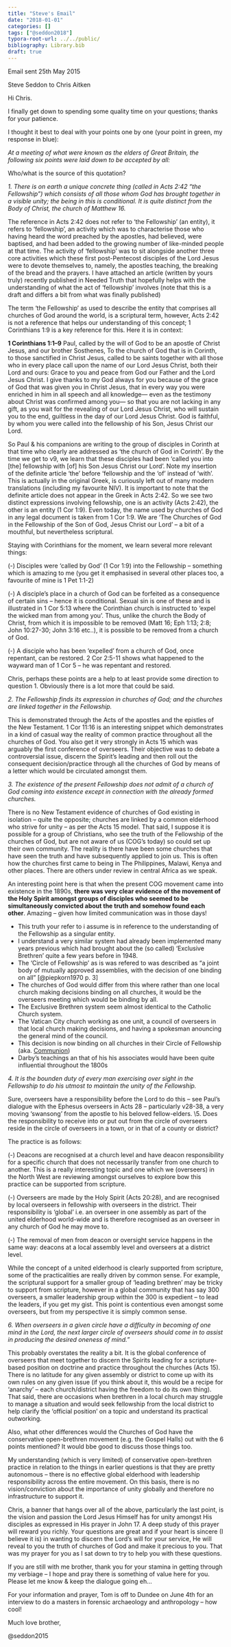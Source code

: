 ```yaml
---
title: "Steve's Email"
date: "2018-01-01"
categories: []
tags: ["@seddon2018"]
typora-root-url: ../../public/
bibliography: Library.bib
draft: true
---
```


Email sent 25th May 2015

Steve Seddon to Chris Aitken

Hi Chris.

I finally get down to spending some quality time on your questions; thanks for your patience.

I thought it best to deal with your points one by one (your point in green, my response in blue):

*At a meeting of what were known as the elders of Great Britain, the following six points were laid down to be accepted by all:*

Who/what is the source of this quotation?

*1. There is on earth a unique concrete thing (called in Acts 2:42 "the Fellowship") which consists of all those whom God has brought together in a visible unity; the being in this is conditional. It is quite distinct from the Body of Christ, the church of Matthew 16.*

The reference in Acts 2:42 does not refer to ‘the Fellowship’ (an entity), it refers to ‘fellowship’, an activity which was to characterise those who having heard the word preached by the apostles, had believed, were baptised, and had been added to the growing number of like-minded people at that time. The activity of ‘fellowship’ was to sit alongside another three core activities which these first post-Pentecost disciples of the Lord Jesus were to devote themselves to, namely, the apostles teaching, the breaking of the bread and the prayers. I have attached an article (written by yours truly) recently published in Needed Truth that hopefully helps with the understanding of what the act of ‘fellowship’ involves (note that this is a draft and differs a bit from what was finally published)

The term ‘the Fellowship’ as used to describe the entity that comprises all churches of God around the world, is a scriptural term, however, Acts 2:42 is not a reference that helps our understanding of this concept; 1 Corinthians 1:9 is a key reference for this. Here it is in context:

**1 Corinthians 1:1–9** Paul, called by the will of God to be an apostle of Christ Jesus, and our brother Sosthenes, To the church of God that is in Corinth, to those sanctified in Christ Jesus, called to be saints together with all those who in every place call upon the name of our Lord Jesus Christ, both their Lord and ours: Grace to you and peace from God our Father and the Lord Jesus Christ. I give thanks to my God always for you because of the grace of God that was given you in Christ Jesus, that in every way you were enriched in him in all speech and all knowledge— even as the testimony about Christ was confirmed among you— so that you are not lacking in any gift, as you wait for the revealing of our Lord Jesus Christ, who will sustain you to the end, guiltless in the day of our Lord Jesus Christ. God is faithful, by whom you were called into the fellowship of his Son, Jesus Christ our Lord.

So Paul & his companions are writing to the group of disciples in Corinth at that time who clearly are addressed as  ‘the church of God in Corinth’. By the time we get to v9, we learn that these disciples had been ‘called you into [the] fellowship with [of] his Son Jesus Christ our Lord’. Note my insertion of the definite article ‘the’ before ‘fellowship and the ‘of’ instead of ‘with’. This is actually in the original Greek, is curiously left out of many modern translations (including my favourite NIV). It is important to note that the definite article does not appear in the Greek in Acts 2:42. So we see two distinct expressions involving fellowship, one is an activity (Acts 2:42), the other is an entity (1 Cor 1:9). Even today, the name used by churches of God in any legal document is taken from 1 Cor 1:9. We are ‘The Churches of God in the Fellowship of the Son of God, Jesus Christ our Lord’ – a bit of a mouthful, but nevertheless scriptural.

Staying with Corinthians for the moment, we learn several more relevant things:

(-) Disciples were ‘called by God’ (1 Cor 1:9) into the Fellowship – something which is amazing to me (you get it emphasised in several other places too, a favourite of mine is 1 Pet 1:1-2)

(-) A disciple’s place in a church of God can be forfeited as a consequence of certain sins – hence it is conditional. Sexual sin is one of these and is illustrated in 1 Cor 5:13 where the Corinthian church is instructed to ‘expel the wicked man from among you’. Thus, unlike the church the Body of Christ, from which it is impossible to be removed (Matt 16; Eph 1:13; 2:8; John 10:27-30; John 3:16 etc..), it is possible to be removed from a church of God.

(-) A disciple who has been ‘expelled’ from a church of God, once repentant, can be restored. 2 Cor 2:5-11 shows what happened to the wayward man of 1 Cor 5 – he was repentant and restored.

Chris, perhaps these points are a help to at least provide some direction to question 1. Obviously there is a lot more that could be said.

*2. The Fellowship finds its expression in churches of God; and the churches are linked together in the Fellowship.*

This is demonstrated through the Acts of the apostles and the epistles of the New Testament. 1 Cor 11:16 is an interesting snippet which demonstrates in a kind of casual way the reality of common practice throughout all the churches of God. You also get it very strongly in Acts 15 which was arguably the first conference of overseers. Their objective was to debate a controversial issue, discern the Spirit’s leading and then roll out the consequent decision/practice through all the churches of God by means of a letter which would be circulated amongst them.

*3. The existence of the present Fellowship does not admit of a church of God coming into existence except in connection with the already formed churches.*

There is no New Testament evidence of churches of God existing in isolation – quite the opposite; churches are linked by a common elderhood who strive for unity – as per the Acts 15 model. That said, I suppose it is possible for a group of Christians, who see the truth of the Fellowship of the churches of God, but are not aware of us (COG’s today) so could set up their own community. The reality is there have been some churches that have seen the truth and have subsequently applied to join us. This is often how the churches first came to being in The Philippines, Malawi, Kenya and other places. There are others under review in central Africa as we speak. 

An interesting point here is that when the present COG movement came into existence in the 1890s, **there was very clear evidence of the movement of the Holy Spirit amongst groups of disciples who seemed to be simultaneously convicted about the truth and somehow found each other**. Amazing – given how limited communication was in those days!

- This truth your refer to i assume is in reference to the understanding of the Fellowship as a singular entity.
- I understand a very similar system had already been implemented many years previous which had brought about the (so called) 'Exclusive Brethren' quite a few years before in 1948.
- The 'Circle of Fellowship' as is was refered to was described as "a joint body of mutually approved assemblies, with the decision of one binding on all" [@piepkorn1970 p. 3]
- The churches of God would differ from this where rather than one local church making decisions binding on all churches, it would be the overseers meeting which would be binding by all.
- The Exclusive Brethren system seem almost identical to the Catholic Church system.
-  The Vatican City church working as one unit, a council of overseers in that local church making decisions, and having a spokesman anouncing the general mind of the council.
- This decision is now binding on all churches in their Circle of Fellowship (aka. [Communion](https://en.wikipedia.org/wiki/Communion_(religion)]))
- Darby's teachings an that of his his associates would have been quite influential throughout the 1800s

*4. It is the bounden duty of every man exercising over sight in the Fellowship to do his utmost to maintain the unity of the Fellowship.*

Sure, overseers have a responsibility before the Lord to do this – see Paul’s dialogue with the Ephesus overseers in Acts 28 – particularly v28-38, a very moving ‘swansong’ from the apostle to his beloved fellow-elders.
\5. Does the responsibility to receive into or put out from the circle of overseers reside in the circle of overseers in a town, or in that of a county or district?

The practice is as follows:

(-) Deacons are recognised at a church level and have deacon responsibility for a specific church that does not necessarily transfer from one church to another. This is a really interesting topic and one which we (overseers) in the North West are reviewing amongst ourselves to explore bow this practice can be supported from scripture.

(-) Overseers are made by the Holy Spirit (Acts 20:28), and are recognised by local overseers in fellowship with overseers in the district. Their responsibility is ‘global’ i.e. an overseer in one assembly as part of the united elderhood world-wide and is therefore recognised as an overseer in any church of God he may move to.

(-) The removal of men from deacon or oversight service happens in the same way: deacons at a local assembly level and overseers at a district level.

While the concept of a united elderhood is clearly supported from scripture, some of the practicalities are really driven by common sense. For example, the scriptural support for a smaller group of ‘leading brethren’ may be tricky to support from scripture, however in a global community that has say 300 overseers, a smaller leadership group within the 300 is expedient – to lead the leaders, if you get my gist. This point is contentious even amongst some overseers, but from my perspective it is simply common sense.

*6. When overseers in a given circle have a difficulty in becoming of one mind in the Lord, the next larger circle of overseers should come in to assist in producing the desired oneness of mind."*

This probably overstates the reality a bit. It is the global conference of overseers that meet together to discern the Spirits leading for a scripture-based position on doctrine and practice throughout the churches (Acts 15). There is no latitude for any given assembly or district to come up with its own rules on any given issue (if you think about it, this would be a recipe for ‘anarchy’ – each church/district having the freedom to do its own thing). That said, there are occasions when brethren in a local church may struggle to manage a situation and would seek fellowship from the local district to help clarify the ‘official position’ on a topic and understand its practical outworking.

Also, what other differences would the Churches of God have the conservative open-brethren movement (e.g. the Gospel Halls) out with the 6 points mentioned? It would bbe good to discuss those things too.

My understanding (which is very limited) of conservative open-brethren practice in relation to the things in earlier questions is that they are pretty autonomous – there is no effective global elderhood with leadership responsibility across the entire movement. On this basis, there is no vision/conviction about the importance of unity globally and therefore no infrastructure to support it.

Chris, a banner that hangs over all of the above, particularly the last point, is the vision and passion the Lord Jesus Himself has for unity amongst His disciples as expressed in His prayer in John 17. A deep study of this prayer will reward you richly. Your questions are great and if your heart is sincere (I believe it is) in wanting to discern the Lord’s will for your service, He will reveal to you the truth of churches of God and make it precious to you. That was my prayer for you as I sat down to try to help you with these questions.

If you are still with me brother, thank you for your stamina in getting through my verbiage – I hope and pray there is something of value here for you. Please let me know & keep the dialogue going eh…

For your information and prayer, Tom is off to Dundee on June 4th for an interview to do a masters in forensic archaeology and anthropology – how cool!

Much love brother,

@seddon2015